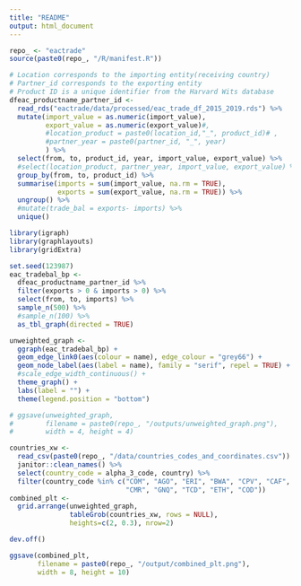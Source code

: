 ```yaml
---
title: "README"
output: html_document
---
```


```r
repo_ <- "eactrade"
source(paste0(repo_, "/R/manifest.R"))
```

```r
# Location corresponds to the importing entity(receiving country)
# Partner_id corresponds to the exporting entity
# Product ID is a unique identifier from the Harvard Wits database
dfeac_productname_partner_id <- 
  read_rds("eactrade/data/processed/eac_trade_df_2015_2019.rds") %>%
  mutate(import_value = as.numeric(import_value), 
         export_value = as.numeric(export_value)#,
         #location_product = paste0(location_id,"_", product_id)# ,
         #partner_year = paste0(partner_id, "_", year)
         ) %>%
  select(from, to, product_id, year, import_value, export_value) %>%
  #select(location_product, partner_year, import_value, export_value) %>%
  group_by(from, to, product_id) %>%
  summarise(imports = sum(import_value, na.rm = TRUE), 
            exports = sum(export_value, na.rm = TRUE)) %>%
  ungroup() %>%
  #mutate(trade_bal = exports- imports) %>%
  unique() 
```


```r
library(igraph)
library(graphlayouts)
library(gridExtra)

set.seed(123987)
eac_tradebal_bp <-  
  dfeac_productname_partner_id %>%
  filter(exports > 0 & imports > 0) %>%
  select(from, to, imports) %>%
  sample_n(500) %>%
  #sample_n(100) %>%
  as_tbl_graph(directed = TRUE) 

unweighted_graph <- 
  ggraph(eac_tradebal_bp) +
  geom_edge_link0(aes(colour = name), edge_colour = "grey66") +
  geom_node_label(aes(label = name), family = "serif", repel = TRUE) +
  #scale_edge_width_continuous() +
  theme_graph() + 
  labs(label = "") +
  theme(legend.position = "bottom")

# ggsave(unweighted_graph,
#        filename = paste0(repo_, "/outputs/unweighted_graph.png"), 
#        width = 4, height = 4)

countries_xw <- 
  read_csv(paste0(repo_, "/data/countries_codes_and_coordinates.csv")) %>% 
  janitor::clean_names() %>%
  select(country_code = alpha_3_code, country) %>%
  filter(country_code %in% c("COM", "AGO", "ERI", "BWA", "CPV", "CAF", 
                             "CMR", "GNQ", "TCD", "ETH", "COD")) 
combined_plt <- 
  grid.arrange(unweighted_graph,
               tableGrob(countries_xw, rows = NULL), 
               heights=c(2, 0.3), nrow=2)

dev.off()

ggsave(combined_plt,
       filename = paste0(repo_, "/output/combined_plt.png"),
       width = 8, height = 10)
```
